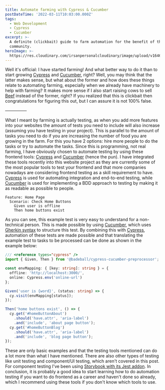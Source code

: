 ```yaml
---
title: Automate farming with Cypress & Cucumber
postDateTime: '2022-03-11T10:03:00.000Z'
tags:
  - Web Development
  - Cypress
  - Cucumber
excerpt: >-
  A definite (clickbait) guide to farm automation for the benefit of the
  community.
heroImage: >-
  https://res.cloudinary.com/irsanpersonalcloudinary/image/upload/v1646990972/cucumbers_yiy5hz.jpg
---
```


Well it's official: I have started farming! And what better way to do it than to start growing [Cypress](https://www.cypress.io/) and [Cucumber](https://cucumber.io/), right? Well, you may think that the latter makes sense, but what about the former and how does these things relate to automating farming, especially when we already have machinery to help with farming? It makes more sense if I also start raising cows to sell [Beef](https://www.beeflang.org/) instead of the former, right? If you realized that this is clickbait then congratulations for figuring this out, but I can assure it is not 100% false.

—————

What I meant by farming is actually testing, as when you add more features into your websites the amount of tests you need to include will also increase (assuming you have testing in your project). This is parallel to the amount of tasks you need to do if you are increasing the number of food you are growing in the farm. For this you have 2 options: hire more people to do the tasks or try to automate the tasks. Since this is programming, not real farming, I have obviously chosen to automate testing by using these frontend tools: [Cypress](https://www.cypress.io/) and [Cucumber](https://cucumber.io/) (hence the pun). I have integrated these tools recently into this website project as they are currently some of the most popular tools to test your frontend and that more companies nowadays are considering frontend testing as a skill requirement to have. [Cypress](https://www.cypress.io/) is used for automating integration and end-to-end testing, while [Cucumber](https://cucumber.io/) is used for implementing a BDD approach to testing by making it as readable as possible to people.

```
Feature: Home Page
  Scenario: Check Home Buttons
    Given user is offline
    Then home buttons exist
```

As you can see, this example test is very easy to understand for a non-technical person. This is made possible by using [Cucumber](https://cucumber.io/), which uses [Gherkin syntax](https://cucumber.io/docs/gherkin/reference/) to structure this test. By combining this with [Cypress](https://www.cypress.io/), automation of these tests are made possible and that translating the example test to tasks to be processed can be done as shown in the example below:

```typescript
/// <reference types="cypress" />
import { Given, Then } from '@badeball/cypress-cucumber-preprocessor';

const envMapping: { [key: string]: string } = {
  offline: 'http://localhost:3000/',
  online: Cypress.env('online-url')
};

Given('user is {word}', (status: string) => {
  cy.visit(envMapping[status]);
});

Then('home buttons exist', () => {
  cy.get('#homeButtonAbout')
    .should('have.attr', 'aria-label')
    .and('include', 'about page button');
  cy.get('#homeButtonBlog')
    .should('have.attr', 'aria-label')
    .and('include', 'blog page button');
});
```

These are only basic examples and that the testing tools mentioned can do a lot more than what I have mentioned. There are also other types of testing like unit testing and component/UI testing, which aren't covered in this post. For component testing I've been using [Storybook with its Jest addon](https://storybook.js.org/docs/react/writing-tests/introduction). In conclusion, it is probably a good idea to start learning how to do automation testing if you want to do frontend as a career and haven't done so already, which I recommend using these tools if you don't know which tools to use.

